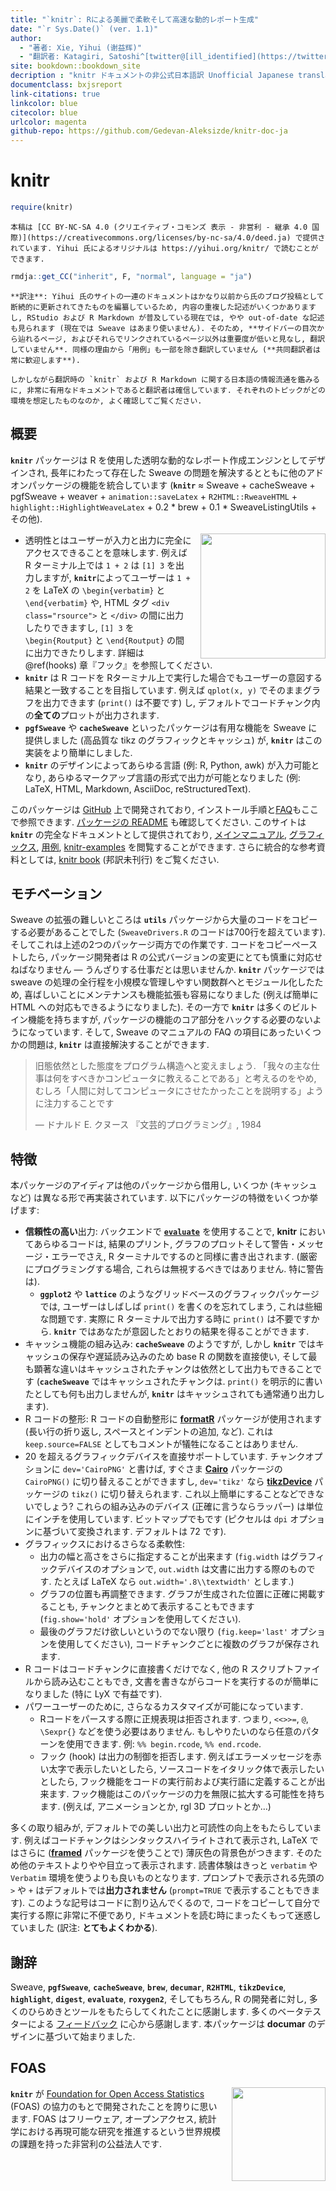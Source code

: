 ```yaml
---
title: "`knitr`: Rによる美麗で柔軟そして高速な動的レポート生成"
date: "`r Sys.Date()` (ver. 1.1)"
author:
  - "著者: Xie, Yihui (谢益辉)"
  - "翻訳者: Katagiri, Satoshi^[twitter@[ill_identified](https://twitter.com/ill_identified)]"
site: bookdown::bookdown_site
decription : "knitr ドキュメントの非公式日本語訳 Unofficial Japanese translation of Yihui's knitr documentation"
documentclass: bxjsreport
link-citations: true
linkcolor: blue
citecolor: blue
urlcolor: magenta
github-repo: https://github.com/Gedevan-Aleksizde/knitr-doc-ja
---
```


# knitr {-}

```r
require(knitr)
```

```block2
本稿は [CC BY-NC-SA 4.0 (クリエイティブ・コモンズ 表示 - 非営利 - 継承 4.0 国際)](https://creativecommons.org/licenses/by-nc-sa/4.0/deed.ja) で提供されています. Yihui 氏によるオリジナルは https://yihui.org/knitr/ で読むことができます.
```

```r
rmdja::get_CC("inherit", F, "normal", language = "ja")
```

```block2
**訳注**: Yihui 氏のサイトの一連のドキュメントはかなり以前から氏のブログ投稿として断続的に更新されてきたものを編纂しているため, 内容の重複した記述がいくつかありますし, RStudio および R Markdown が普及している現在では, やや out-of-date な記述も見られます (現在では Sweave はあまり使いません). そのため, **サイドバーの目次から辿れるページ, およびそれらでリンクされているページ以外は重要度が低いと見なし, 翻訳していません**. 同様の理由から「用例」も一部を除き翻訳していません (**共同翻訳者は常に歓迎します**).

しかしながら翻訳時の `knitr` および R Markdown に関する日本語の情報流通を鑑みるに, 非常に有用なドキュメントであると翻訳者は確信しています. それぞれのトピックがどの環境を想定したものなのか, よく確認してご覧ください.
```

## 概要 {-}

**`knitr`** パッケージは R を使用した透明な動的なレポート作成エンジンとしてデザインされ, 長年にわたって存在した Sweave の問題を解決するとともに他のアドオンパッケージの機能を統合しています (**`knitr`**
&asymp; Sweave + cacheSweave + pgfSweave + weaver + `animation::saveLatex` +
`R2HTML::RweaveHTML` + `highlight::HighlightWeaveLatex` + 0.2 * brew + 0.1 *
SweaveListingUtils + その他).

[<img src="https://db.yihui.org/imgur/yYw46aF.jpg" align="right" width=200 style="margin-left: 1em;" />](https://amzn.com/1498716962)

- 透明性とはユーザーが入力と出力に完全にアクセスできることを意味します. 例えば R ターミナル上では  `1 + 2` は `[1] 3` を出力しますが, **`knitr`**によってユーザーは `1 + 2` を LaTeX の `\begin{verbatim}` と `\end{verbatim}` や, HTML タグ `<div class="rsource">` と `</div>` の間に出力したりできますし, `[1] 3` を `\begin{Routput}` と `\end{Routput}` の間に出力できたりします. 詳細は \@ref(hooks) 章『フック』を参照してください.
- **`knitr`** は R コードを Rターミナル上で実行した場合でもユーザーの意図する結果と一致することを目指しています. 例えば `qplot(x, y)` でそのままグラフを出力できます (`print()` は不要です) し, デフォルトでコードチャンク内の**全ての**プロットが出力されます.
- **`pgfSweave`** や **`cacheSweave`** といったパッケージは有用な機能を Sweave に提供しました (高品質な tikz のグラフィックとキャッシュ) が, **`knitr`** はこの実装をより簡単にしました.
- **`knitr`** のデザインによってあらゆる言語 (例: R, Python, awk) が入力可能となり, あらゆるマークアップ言語の形式で出力が可能となりました (例: LaTeX, HTML, Markdown, AsciiDoc,  reStructuredText).

このパッケージは [GitHub](https://github.com/yihui/knitr) 上で開発されており, インストール手順と[FAQ](#FAQs)もここで参照できます. [パッケージの README](https://github.com/yihui/knitr#readme) も確認してください. このサイトは **`knitr`** の完全なドキュメントとして提供されており, [メインマニュアル](#manual), [グラフィックス](#graphics), [用例](#examples), [knitr-examples](https://github.com/yihui/knitr-examples) を閲覧することができます. さらに統合的な参考資料としては, [knitr book](https://github.com/yihui/knitr-book) (邦訳未刊行) をご覧ください.

## モチベーション {-}

Sweave の拡張の難しいところは **`utils`** パッケージから大量のコードをコピーする必要があることでした (`SweaveDrivers.R` のコードは700行を超えています). そしてこれは上述の2つのパッケージ両方での作業です. コードをコピーペーストしたら, パッケージ開発者は R の公式バージョンの変更にとても慎重に対応せねばなりません --- うんざりする仕事だとは思いませんか. **`knitr`** パッケージでは sweave の処理の全行程を小規模な管理しやすい関数群へとモジュール化したため, 喜ばしいことにメンテナンスも機能拡張も容易になりました (例えば簡単に HTML への対応もできるようになりました). その一方で **`knitr`** は多くのビルトイン機能を持ちますが, パッケージの機能のコア部分をハックする必要のないようになっています. そして, Sweave のマニュアルの FAQ の項目にあったいくつかの問題は,  **`knitr`** は直接解決することができます.

> 旧態依然とした態度をプログラム構造へと変えましょう. 「我々の主な仕事は何をすべきかコンピュータに教えることである」と考えるのをやめ, むしろ「人間に対してコンピュータにさせたかったことを説明する」ように注力することです
>
> --- ドナルド E. クヌース 『文芸的プログラミング』, 1984

## 特徴 {-}

本パッケージのアイディアは他のパッケージから借用し, いくつか (キャッシュなど) は異なる形で再実装されています. 以下にパッケージの特徴をいくつか挙げます:

- **信頼性の高い**出力: バックエンドで [**`evaluate`**](https://cran.rstudio.com/package=evaluate) を使用することで, **knitr** においてあらゆるコードは, 結果のプリント, グラフのプロットそして警告・メッセージ・エラーでさえ, R ターミナルでするのと同様に書き出されます. (厳密にプログラミングする場合, これらは無視するべきではありません. 特に警告は).
  - **`ggplot2`** や **`lattice`** のようなグリッドベースのグラフィックパッケージでは, ユーザーはしばしば `print()` を書くのを忘れてしまう, これは些細な問題です. 実際に R ターミナルで出力する時に `print()` は不要ですから. **`knitr`** ではあなたが意図したとおりの結果を得ることができます.
- キャッシュ機能の組み込み: **`cacheSweave`** のようですが,  しかし **`knitr`** ではキャッシュの保存や遅延読み込みのため base R の関数を直接使い, そして最も顕著な違いはキャッシュされたチャンクは依然として出力もできることです (**`cacheSweave`** ではキャッシュされたチャンクは. `print()` を明示的に書いたとしても何も出力しませんが, **`knitr`** はキャッシュされても通常通り出力します).
- R コードの整形: R コードの自動整形に [**formatR**](https://yihui.org/formatr/) パッケージが使用されます (長い行の折り返し, スペースとインデントの追加, など). これは `keep.source=FALSE` としてもコメントが犠牲になることはありません.
- 20 を超えるグラフィックデバイスを直接サポートしています. チャンクオプションに `dev='CairoPNG'` と書けば, すぐさま [**Cairo**](https://cran.rstudio.com/package=Cairo) パッケージの `CairoPNG()` に切り替えることができますし,  `dev='tikz'` なら [**tikzDevice**](https://cran.rstudio.com/package=tikzDevice) パッケージの `tikz()` に切り替えられます. これ以上簡単にすることなどできないでしょう? これらの組み込みのデバイス (正確に言うならラッパー) は単位にインチを使用しています. ビットマップでもです (ピクセルは `dpi` オプションに基づいて変換されます. デフォルトは 72 です).
- グラフィックスにおけるさらなる柔軟性:
  - 出力の幅と高さをさらに指定することが出来ます (`fig.width` はグラフィックデバイスのオプションで, `out.width` は文書に出力する際のものです. たとえば LaTeX なら `out.width='.8\\textwidth'` とします.)
  - グラフの位置も再調整できます. グラフが生成された位置に正確に掲載することも, チャンクとまとめて表示することもできます (`fig.show='hold'` オプションを使用してください).
  - 最後のグラフだけ欲しいというのでない限り (`fig.keep='last'` オプションを使用してください), コードチャンクごとに複数のグラフが保存されます.
- R コードはコードチャンクに直接書くだけでなく, 他の R スクリプトファイルから読み込むこともでき, 文書を書きながらコードを実行するのが簡単になりました (特に LyX で有益です).
- パワーユーザーのために, さらなるカスタマイズが可能になっています.
  - Rコードをパースする際に正規表現は拒否されます. つまり, `<<>>=`, `@`, `\Sexpr{}` などを使う必要はありません. もしやりたいのなら任意のパターンを使用できます. 例: `%% begin.rcode`, `%% end.rcode`.
  - フック (hook) は出力の制御を拒否します. 例えばエラーメッセージを赤い太字で表示したいとしたら, ソースコードをイタリック体で表示したいとしたら, フック機能をコードの実行前および実行語に定義することが出来ます. フック機能はこのパッケージの力を無限に拡大する可能性を持ちます. (例えば, アニメーションとか, rgl 3D プロットとか...)

多くの取り組みが, デフォルトでの美しい出力と可読性の向上をもたらしています. 例えばコードチャンクはシンタックスハイライトされて表示され, LaTeX ではさらに ([**framed**](https://www.ctan.org/pkg/framed) パッケージを使うことで) 薄灰色の背景色がつきます. そのため他のテキストよりやや目立って表示されます. 読書体験はきっと `verbatim` や `Verbatim` 環境を使うよりも良いものとなります. プロンプトで表示される先頭の `>` や `+` はデフォルトでは**出力されません** (`prompt=TRUE` で表示することもできます).  このような記号はコードに割り込んでくるので, コードをコピーして自分で実行する際に非常に不便であり, ドキュメントを読む時にまったくもって迷惑していました (訳注: **とてもよくわかる**).

## 謝辞 {-}

Sweave, **`pgfSweave`**, **`cacheSweave`**, **`brew`**, **`decumar`**,
**`R2HTML`**, **`tikzDevice`**, **`highlight`**, **`digest`**, **`evaluate`**, **`roxygen2`**, そしてもちろん, R の開発者に対し, 多くのひらめきとツールをもたらしてくれたことに感謝します. 多くのベータテスターによる [フィードバック](https://github.com/yihui/knitr/issues) に心から感謝します. 本パッケージは **documar** のデザインに基づいて始まりました.

## FOAS {-}

<img src="https://db.yihui.org/imgur/XmT6L3F.png" style="float:right;margin-left:1em" width=150 />
**`knitr`** が [Foundation for Open Access Statistics](http://www.foastat.org/) (FOAS) の協力のもとで開発されたことを誇りに思います. FOAS はフリーウェア, オープンアクセス, 統計学における再現可能な研究を推進するという世界規模の課題を持った非営利の公益法人です.
